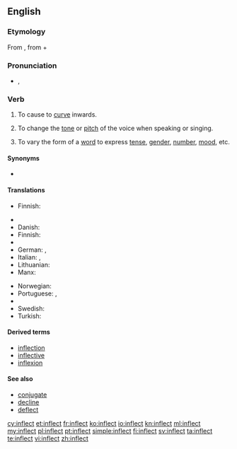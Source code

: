 {{was wotd|2007|May|13}}
==English==

===Etymology===
From {{etyl|la|en}} {{term/t|la|īnflectō}}, from {{term|in-||in|lang=la}} + {{term/t|la|flectō||I bend}}

===Pronunciation===
* {{IPA|/ɪnˈflɛkt/}}, {{X-SAMPA|/In"flEkt/}}
*: {{audio|en-us-inflect.ogg|Audio (US)}}
*: {{rhymes|ɛkt}}

===Verb===
{{en-verb}}

# {{context|transitive|lang=en}} To cause to [[curve]] inwards.
# {{context|transitive|music|lang=en}} To change the [[tone]] or [[pitch]] of the voice when speaking or singing.
# {{context|transitive|grammar|lang=en}} To vary the form of a [[word]] to express [[tense]], [[gender]], [[number]], [[mood]], etc.

====Synonyms====
* {{sense|to bend or curve inwards}} {{l|en|inbend}}

====Translations====
{{trans-top|music}}
* Finnish: {{t+|fi|muuttaa}} {{t-|fi|äänensävyä}}
{{trans-mid}}
{{trans-bottom}}

{{trans-top|grammar}}
* {{trreq|bg}}
* Danish: {{t-|da|bøje}}
* Finnish: {{t+|fi|taivuttaa}}
* {{trreq|ka}}
* German: {{t+|de|flektieren}}, {{t+|de|beugen}}
* Italian: {{t-|it|coniugare}},  {{t+|it|flettere}}
* Lithuanian: {{t-|lt|kaityti}}
* Manx: {{t-|gv|yn-fill}}
{{trans-mid}}
* Norwegian: {{t+|no|bøye}}
* Portuguese: {{t+|pt|variar}}, {{t+|pt|flexionar}}
* {{trreq|ro}}
* Swedish: {{t+|sv|böja}}
* Turkish: {{l|tr|ses}} {{t+|tr|değiştirmek}}
{{trans-bottom}}

====Derived terms====
* [[inflection]]
* [[inflective]]
* [[inflexion]]

====See also====
* [[conjugate]]
* [[decline]]
* [[deflect]]

[[cy:inflect]]
[[et:inflect]]
[[fr:inflect]]
[[ko:inflect]]
[[io:inflect]]
[[kn:inflect]]
[[ml:inflect]]
[[my:inflect]]
[[pl:inflect]]
[[pt:inflect]]
[[simple:inflect]]
[[fi:inflect]]
[[sv:inflect]]
[[ta:inflect]]
[[te:inflect]]
[[vi:inflect]]
[[zh:inflect]]